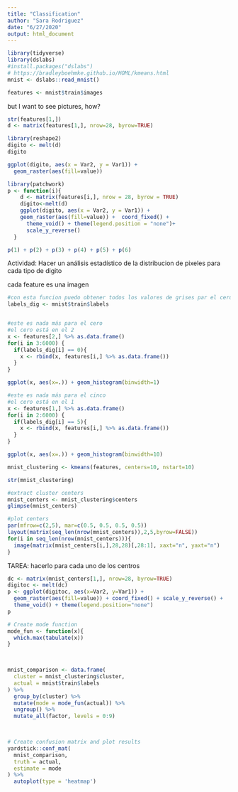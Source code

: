 ---
title: "Classification"
author: "Sara Rodriguez"
date: "6/27/2020"
output: html_document
---

```{r setup, include=FALSE}
library(tidyverse)
library(dslabs)
#install.packages("dslabs")
# https://bradleyboehmke.github.io/HOML/kmeans.html
mnist <- dslabs::read_mnist()

```


```{r}
features <- mnist$train$images
```

but I want to see pictures, how?
```{r}
str(features[1,])
d <- matrix(features[1,], nrow=28, byrow=TRUE)
```

```{r}
library(reshape2)
digito <- melt(d)
digito
```


```{r}
ggplot(digito, aes(x = Var2, y = Var1)) +
  geom_raster(aes(fill=value))
```


```{r}
library(patchwork)
p <- function(i){
    d <- matrix(features[i,], nrow = 28, byrow = TRUE)
    digito<-melt(d)
    ggplot(digito, aes(x = Var2, y = Var1)) +
    geom_raster(aes(fill=value)) +  coord_fixed() +
      theme_void() + theme(legend.position = "none")+
      scale_y_reverse()
  }
```

```{r}
p(1) + p(2) + p(3) + p(4) + p(5) + p(6)
```


Actividad: Hacer un análisis estadístico de la distribucion de pixeles para cada tipo de digito

cada feature es una imagen

```{r}
#con esta funcion puedo obtener todos los valores de grises par el cero.
labels_dig <- mnist$train$labels


#este es nada más para el cero
#el cero está en el 2 
x <- features[2,] %>% as.data.frame()
for(i in 3:6000) {
  if(labels_dig[i] == 0){
    x <- rbind(x, features[i,] %>% as.data.frame())
  }
}

ggplot(x, aes(x=.)) + geom_histogram(binwidth=1)

```

```{r}
#este es nada más para el cinco
#el cero está en el 1 
x <- features[1,] %>% as.data.frame()
for(i in 2:6000) {
  if(labels_dig[i] == 5){
    x <- rbind(x, features[i,] %>% as.data.frame())
  }
}

ggplot(x, aes(x=.)) + geom_histogram(binwidth=10)
```


```{r}
mnist_clustering <- kmeans(features, centers=10, nstart=10)
```



```{r}
str(mnist_clustering)
```


```{r}
#extract cluster centers
mnist_centers <- mnist_clustering$centers
glimpse(mnist_centers)
```


```{r}
#plot centers
par(mfrow=c(2,5), mar=c(0.5, 0.5, 0.5, 0.5))
layout(matrix(seq_len(nrow(mnist_centers)),2,5,byrow=FALSE))
for(i in seq_len(nrow(mnist_centers))){
  image(matrix(mnist_centers[i,],28,28)[,28:1], xaxt="n", yaxt="n")
}
```

TAREA: hacerlo para cada uno de los centros
```{r}

dc <- matrix(mnist_centers[1,], nrow=28, byrow=TRUE)
digitoc <- melt(dc)
p <- ggplot(digitoc, aes(x=Var2, y=Var1)) +
  geom_raster(aes(fill=value)) + coord_fixed() + scale_y_reverse() +
  theme_void() + theme(legend.position="none")
p


```

```{r}
# Create mode function
mode_fun <- function(x){  
  which.max(tabulate(x))
}

 

mnist_comparison <- data.frame(
  cluster = mnist_clustering$cluster,
  actual = mnist$train$labels
) %>%
  group_by(cluster) %>%
  mutate(mode = mode_fun(actual)) %>%
  ungroup() %>%
  mutate_all(factor, levels = 0:9)

 

# Create confusion matrix and plot results
yardstick::conf_mat(
  mnist_comparison, 
  truth = actual, 
  estimate = mode
) %>%
  autoplot(type = 'heatmap')
```

